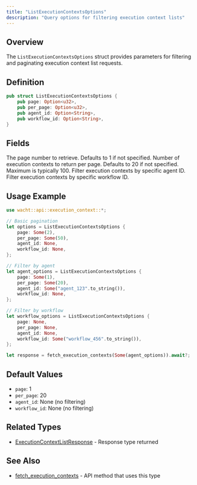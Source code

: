 ```yaml
---
title: "ListExecutionContextsOptions"
description: "Query options for filtering execution context lists"
---
```


## Overview

The `ListExecutionContextsOptions` struct provides parameters for filtering and paginating execution context list requests.

## Definition

```rust
pub struct ListExecutionContextsOptions {
    pub page: Option<u32>,
    pub per_page: Option<u32>,
    pub agent_id: Option<String>,
    pub workflow_id: Option<String>,
}
```

## Fields

<ParamField path="page" type="Option<u32>">
  The page number to retrieve. Defaults to 1 if not specified.
</ParamField>

<ParamField path="per_page" type="Option<u32>">
  Number of execution contexts to return per page. Defaults to 20 if not specified. Maximum is typically 100.
</ParamField>

<ParamField path="agent_id" type="Option<String>">
  Filter execution contexts by specific agent ID.
</ParamField>

<ParamField path="workflow_id" type="Option<String>">
  Filter execution contexts by specific workflow ID.
</ParamField>

## Usage Example

```rust
use wacht::api::execution_context::*;

// Basic pagination
let options = ListExecutionContextsOptions {
    page: Some(2),
    per_page: Some(50),
    agent_id: None,
    workflow_id: None,
};

// Filter by agent
let agent_options = ListExecutionContextsOptions {
    page: Some(1),
    per_page: Some(20),
    agent_id: Some("agent_123".to_string()),
    workflow_id: None,
};

// Filter by workflow
let workflow_options = ListExecutionContextsOptions {
    page: None,
    per_page: None,
    agent_id: None,
    workflow_id: Some("workflow_456".to_string()),
};

let response = fetch_execution_contexts(Some(agent_options)).await?;
```

## Default Values

- `page`: 1
- `per_page`: 20
- `agent_id`: None (no filtering)
- `workflow_id`: None (no filtering)

## Related Types

- [ExecutionContextListResponse](/rust-sdk/types/execution-context-list-response) - Response type returned

## See Also

- [fetch_execution_contexts](/rust-sdk/api/fetch-execution-contexts) - API method that uses this type
